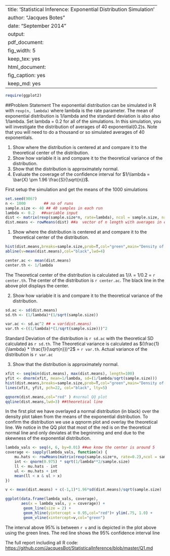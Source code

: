 
---
title: 'Statistical Inference: Exponential Distribution Simulation'
author: "Jacques Botes"
date: "September 2014"
output:
  pdf_document:
    fig_width: 5
    keep_tex: yes
  html_document:
    fig_caption: yes
    keep_md: yes
---
```r
require(ggplot2)
```
##Problem Statement
The exponential distribution can be simulated in R with `rexp(n, lambda)` where lambda is the rate parameter. The mean of exponential distribution is 1/lambda and the standard deviation is also also 1/lambda. 
Set lambda = 0.2 for all of the simulations. In this simulation, you will investigate the distribution of averages of 40 exponential(0.2)s. Note that you will need to do a thousand or so simulated averages of 40 exponentials.

1. Show where the distribution is centered at and compare it to the theoretical center of the distribution.
2. Show how variable it is and compare it to the theoretical variance of the distribution.
3. Show that the distribution is approximately normal.
4. Evaluate the coverage of the confidence interval for $1/\lambda = \bar{X} \pm 1.96 \frac{S}{\sqrt{n}}$.

First setup the simulation and get the means of the 1000 simulations
```r
set.seed(9867)
n <- 1000        ## no of runs
sample.size <- 40 ## 40 samples in each run
lambda <- 0.2   ##variable input
dist <- matrix(rexp(sample.size*n, rate=lambda), ncol = sample.size, nrow=n)
dist.means <- rowMeans(dist) ##a  vector of n length with averages in each row based on sample size means
```

1. Show where the distribution is centered at and compare it to the theoretical center of the distribution.
```r
hist(dist.means,breaks=sample.size,prob=T,col="green",main="Density of means",ylab="density")
abline(v=mean(dist.means),col="black",lwd=4)

center.ac <- mean(dist.means)
center.th <- 1/lambda
```

The Theoretical center of the distribution is calculated as $1/\lambda$ = 1/0.2 = `r center.th`. The center of the distribution is `r center.ac`. The black line in the above plot displays the center.

2. Show how variable it is and compare it to the theoretical variance of the distribution.
```r
sd.ac <- sd(dist.means)
sd.th <- (1/lambda)*(1/sqrt(sample.size))

var.ac <- sd.ac^2 ## = var(dist.means)
var.th <-((1/lambda)*(1/sqrt(sample.size)))^2
```

Standard Deviation of the distribution is `r sd.ac` with the theoretical SD calculated as `r sd.th`.
The Theoretical variance is calculated as $(\frac{1}{\lambda} * \frac{1}{\sqrt{n}})^2$ = `r var.th`. Actual variance of the distribution is `r var.ac`

3. Show that the distribution is approximately normal.

```r
xfit <- seq(min(dist.means), max(dist.means), length=100)
yfit <- dnorm(xfit, mean=1/lambda, sd=(1/lambda/sqrt(sample.size)))
hist(dist.means,breaks=sample.size,prob=T,col="green",main="Density of means",ylab="density")
lines(xfit, yfit, pch=22, col="black", lty=5)
```


```r
qqnorm(dist.means,col="red" ) #normal QQ plot
qqline(dist.means,lwd=3) ##theoretical line
```

In the first plot we have overlayed a normal distribution (in black) over the density plot taken from the means of the exponential distribution. To confirm the distribution we use a qqnorm plot and overlay the theoretical line.
We notice in the QQ plot that most of the red is on the theoretical normal line and only deviates at the begninning and end due to the skewness of the exponential distribution.


```r

lambda_vals <- seq(4, 6, by=0.01) ##we know the center is around 5
coverage <- sapply(lambda_vals, function(x) {
    mu.hats <- rowMeans(matrix(rexp(sample.size*n, rate=0.2),ncol = sample.size, nrow=n))
    int <- qnorm(0.975) * sqrt(1/lambda**2/sample.size)
    ll <- mu.hats - int
    ul <- mu.hats + int
    mean(ll < x & ul > x)
})

v <- mean(dist.means) + c(-1,1)*1.96*sd(dist.means)/sqrt(sample.size)

ggplot(data.frame(lambda_vals, coverage), 
       aes(x = lambda_vals, y = coverage)) + 
        geom_line(size = 2) + 
        geom_hline(yintercept = 0.95,col="red")+ ylim(.75, 1.0) + 
        geom_vline(xintercept=v,col="green")
```
The interval above 95% is between `r v` and is depicted in the plot above using the green lines. The red line shows the 95% confidence interval line


The full report including all R code:
[https://github.com/JacquesBot/StatisticalInference/blob/master/Q1.md]("https://github.com/JacquesBot/StatisticalInference/blob/master/Q1.md")



